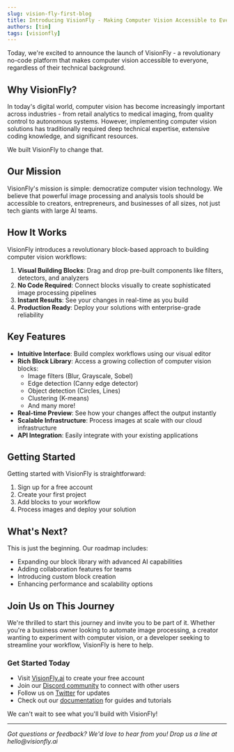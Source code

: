 ```yaml
---
slug: vision-fly-first-blog
title: Introducing VisionFly - Making Computer Vision Accessible to Everyone
authors: [tim]
tags: [visionfly]
---
```


Today, we're excited to announce the launch of VisionFly - a revolutionary no-code platform that makes computer vision accessible to everyone, regardless of their technical background.

## Why VisionFly?

In today's digital world, computer vision has become increasingly important across industries - from retail analytics to medical imaging, from quality control to autonomous systems. However, implementing computer vision solutions has traditionally required deep technical expertise, extensive coding knowledge, and significant resources.

We built VisionFly to change that.

## Our Mission

VisionFly's mission is simple: democratize computer vision technology. We believe that powerful image processing and analysis tools should be accessible to creators, entrepreneurs, and businesses of all sizes, not just tech giants with large AI teams.

## How It Works

VisionFly introduces a revolutionary block-based approach to building computer vision workflows:

1. **Visual Building Blocks**: Drag and drop pre-built components like filters, detectors, and analyzers
2. **No Code Required**: Connect blocks visually to create sophisticated image processing pipelines
3. **Instant Results**: See your changes in real-time as you build
4. **Production Ready**: Deploy your solutions with enterprise-grade reliability

## Key Features

- **Intuitive Interface**: Build complex workflows using our visual editor
- **Rich Block Library**: Access a growing collection of computer vision blocks:
  - Image filters (Blur, Grayscale, Sobel)
  - Edge detection (Canny edge detector)
  - Object detection (Circles, Lines)
  - Clustering (K-means)
  - And many more!
- **Real-time Preview**: See how your changes affect the output instantly
- **Scalable Infrastructure**: Process images at scale with our cloud infrastructure
- **API Integration**: Easily integrate with your existing applications

## Getting Started

Getting started with VisionFly is straightforward:

1. Sign up for a free account
2. Create your first project
3. Add blocks to your workflow
4. Process images and deploy your solution

## What's Next?

This is just the beginning. Our roadmap includes:

- Expanding our block library with advanced AI capabilities
- Adding collaboration features for teams
- Introducing custom block creation
- Enhancing performance and scalability options

## Join Us on This Journey

We're thrilled to start this journey and invite you to be part of it. Whether you're a business owner looking to automate image processing, a creator wanting to experiment with computer vision, or a developer seeking to streamline your workflow, VisionFly is here to help.

### Get Started Today

- Visit [VisionFly.ai](https://visionfly.ai) to create your free account
- Join our [Discord community](https://discord.gg/visionfly) to connect with other users
- Follow us on [Twitter](https://twitter.com/visionfly) for updates
- Check out our [documentation](https://docs.visionfly.ai) for guides and tutorials

We can't wait to see what you'll build with VisionFly!

---

_Got questions or feedback? We'd love to hear from you! Drop us a line at hello@visionfly.ai_
